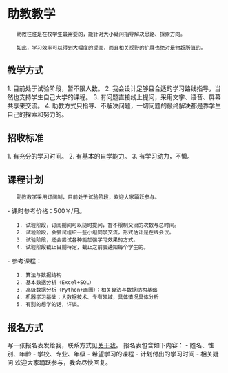 = 助教教学 =

    助教往往是在校学生最需要的，能针对大小疑问指导解决思路、探索方向。
    
    如此，学习效率可以得到大幅度的提高，而且相关视野的扩展也绝对是物超所值的。

== 教学方式 ==

1. 目前处于试验阶段，暂不限人数。
2. 我会设计足够且合适的学习路线指导，当然也支持学生自己大学的课程。
3. 有问题直接线上提问，采用文字、语音、屏幕共享来交流。
4. 助教方式只指导、不解决问题，一切问题的最终解决都是靠学生自己的探索和努力的。

== 招收标准 ==

1. 有充分的学习时间。
2. 有基本的自学能力。
3. 有学习动力，不懒。

== 课程计划 ==

    助教教学采用订阅制，目前处于试验阶段，欢迎大家踊跃参与。

- 课时参考价格：500￥/月。
    1. 试验阶段，订阅期间可以随时提问，暂不限制交流的次数与总时间。
    2. 试验阶段，会尝试组织一些小组同学交流，形式估计是在线会议。
    3. 试验阶段，还会尝试各种能加强学习效果的方式。
    4. 试验阶段截止日期待定，截止之前会通知每个学生的。

- 参考课程：
    1. 算法与数据结构
    2. 基本数据分析（Excel+SQL）
    3. 高级数据分析（Python+画图）；相关算法与数据结构基础
    4. 机器学习基础；大数据技术、专有领域，具体情况具体分析
    5. 有别的想学的话，详谈。

== 报名方式 ==

写一张报名表发给我，联系方式见[[关于我]]。
报名表包含如下内容：
- 姓名、性别、年龄
- 学校、专业、年级
- 希望学习的课程
- 计划付出的学习时间
- 相关疑问
欢迎大家踊跃参与，我会尽快回复。

